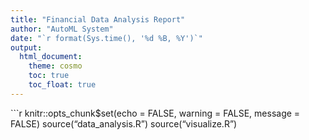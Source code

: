 ```yaml
---
title: "Financial Data Analysis Report"
author: "AutoML System"
date: "`r format(Sys.time(), '%d %B, %Y')`"
output: 
  html_document:
    theme: cosmo
    toc: true
    toc_float: true
---
```


```r
knitr::opts_chunk$set(echo = FALSE, warning = FALSE, message = FALSE)
source("data_analysis.R")
source("visualize.R")
